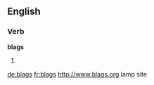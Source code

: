 ==English==

===Verb===
'''blags'''

# {{en-third-person singular of|blag}}

[[de:blags]]
[[fr:blags]]
http://www.blags.org lamp site
